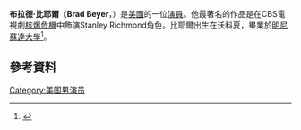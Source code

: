 {{Infobox person
| name               = Brad Beyer
| image              = Brad Beyer on Set (cropped).jpg
| image_size         = 220px
| caption            =
| birth_name         = 
| birth_date         = {{birth date and age|1973|9|20}}
| birth_place        = [[美國|美國]][[沃科夏|沃科夏]]
| other_names        = 
| occupation         = 演員
| years_active       = 1996–現在
| spouse             = 
| children           =  
}}
'''布拉德·比耶爾'''（'''Brad Beyer'''，{{bd|1973年|9月20日}}）是[[美國|美國]]的一位[[演員|演員]]。他最著名的作品是在CBS電視劇[[核爆危機|核爆危機]]中飾演Stanley Richmond角色。比耶爾出生在沃科夏，畢業於[[明尼蘇達大學|明尼蘇達大學]]<ref name=Milwaukee1>{{cite web| author1=Andy Tarnoff| title=Milwaukee Talks: "Jericho's" Brad Beyer| url=http://onmilwaukee.com/buzz/articles/beyer.html| publisher=On Milwaukee| accessdate=1 October 2014| date=10 May 2007| archive-date=2016-05-14| archive-url=https://web.archive.org/web/20160514004843/http://onmilwaukee.com/buzz/articles/beyer.html| dead-url=no}}</ref>。 
==參考資料==
{{reflist}}
[[Category:美国男演员|Category:美国男演员]]